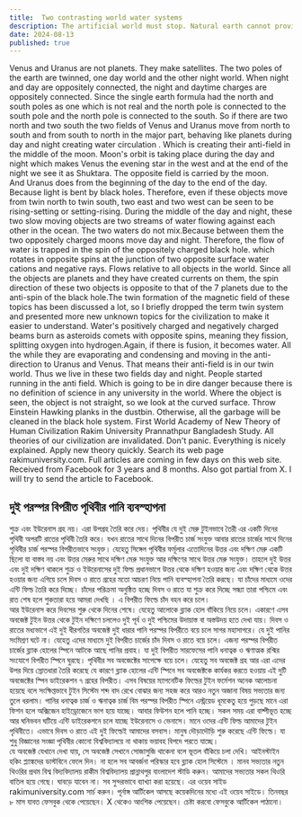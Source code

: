 ```yaml
---
title:  Two contrasting world water systems
description: The artificial world must stop. Natural earth cannot provide the electrifying matter of artificial earth. As the natural Earth's capacity to supply matter diminishes, the artificial Earth's twin black hole field engine has taken on various rudra forms. 
date: 2024-08-13
published: true
---
```

Venus and Uranus are not planets. They make satellites. The two poles of the earth are twinned, one day world and the other night world. When night and day are oppositely connected, the night and daytime charges are oppositely connected. Since the single earth formula had the north and south poles as one which is not real and the north pole is connected to the south pole and the north pole is connected to the south.
So if there are two north and two south the two fields of Venus and Uranus move from north to south and from south to north in the major part, behaving like planets during day and night creating water circulation . Which is creating their anti-field in the middle of the moon. Moon's orbit is taking place during the day and night which makes Venus the evening star in the west and at the end of the night we see it as Shuktara.
The opposite field is carried by the moon.  
And Uranus does from the beginning of the day to the end of the day. Because light is bent by black holes. Therefore, even if these objects move from twin north to twin south, two east and two west can be seen to be rising-setting or setting-rising. 
During the middle of the day and night, these two slow moving objects are two streams of water flowing against each other in the ocean. The two waters do not mix.Because between them the two oppositely charged moons move day and night. Therefore, the flow of water is trapped in the spin of the oppositely charged black hole. which rotates in opposite spins at the junction of two opposite surface water cations and negative rays. Flows relative to all objects in the world. Since all the objects are planets and they have created currents on them, the spin direction of these two objects is opposite to that of the 7 planets due to the anti-spin of the black hole.The twin formation of the magnetic field of these topics has been discussed a lot, so I briefly dropped the term twin system and presented more new unknown topics for the civilization to make it easier to understand. 
Water's positively charged and negatively charged beams burn as asteroids comets with opposite spins, meaning they fission, splitting oxygen into hydrogen.Again, if there is fusion, it becomes water. All the while they are evaporating and condensing and moving in the anti-direction to Uranus and Venus. That means their anti-field is in our twin world. Thus we live in these two fields day and night. People started running in the anti field. Which is going to be in dire danger because there is no definition of science in any university in the world.
Where the object is seen, the object is not straight, so we look at the curved surface. Throw Einstein Hawking planks in the dustbin. Otherwise, all the garbage will be cleaned in the black hole system.
First World Academy of New Theory of Human Civilization Rakim University Prannathpur Bangladesh Study.   All theories of our civilization are invalidated. Don't panic. Everything is nicely explained. Apply new theory quickly. Search its web page rakimuniversity.com. Full articles are coming in few days on this web site. Received from Facebook for 3 years and 8 months. Also got partial from X. I will try to send the article to Facebook.


## দুই পরস্পর বিপরীত পৃথিবীর পানি ব‍্যবস্হাপনা

শুক্র এবং ইউরেনাস গ্রহ নয়। এরা উপগ্রহ তৈরি করে দেয়। পৃথিবীর যে দুই মেরু টুইনভাবে তৈরী এর একটি দিনের পৃথিবী অপরটি রাতের পৃথিবী তৈরি করে। যখন রাতের সাথে দিনের বিপরীত চার্জ সংযুক্ত আবার রাতের চার্জের সাথে দিনের পৃথিবীর চার্জ পরস্পর বিপরীতভাবে সংযুক্ত। যেহেতু সিঙ্গেল পৃথিবীর ফর্মূলার এতোদিনের উত্তর এবং দক্ষিণ মেরু একটি ছিলো যা বাস্তব নয় এবং উত্তর মেরুর সাথে দক্ষিণ মেরু সংযুক্ত আর দক্ষিণের সাথে উত্তর মেরু সংযুক্ত।
      তাহলে দুই উত্তর এবং দুই দক্ষিণ থাকলে শুক্র ও ইউরেনাসের দুই ফিল্ড প্রধানভাগে উত্তর থেকে দক্ষিণ হওয়ার জন‍্য এবং দক্ষিণ থেকে উত্তর হওয়ার জন‍্য এগিয়ে চলে দিবস ও রাতে গ্রহের মতো আচরণ নিয়ে পানি ব‍্যবস্হাপনা তৈরি করছে। যা চাঁদের মাধ‍্যমে ওদের এন্টি ফিল্ড তৈরি করে দিচ্ছে। চাঁদের পরিক্রমা অনুষ্ঠিত হচ্ছে দিবস ও রাতে যা শুক্র করে দিচ্ছে সন্ধ‍্যা তারা পশ্চিমে এবং রাত শেষ হলে শুকতারা হয়ে আমরা দেখছি । 
এ বিপরীত ফিল্ডে চাঁদ বহন করে চলে।  
আর ইউরেনাস করে দিবসের শুরু থেকে দিনের শেষে। যেহেতু আলোকে  ব্ল‍্যাক হোল বাঁকিয়ে নিয়ে চলে। একারণে এসব অবজেক্ট টুইন উত্তর থেকে টুইন দক্ষিণে চললেও দুই পূর্ব ও দুই পশ্চিমের উদায়াস্ত বা অস্তউদয় হতে দেখা যায়। 
দিবস ও রাতের মধ‍্যভাগে এই দুই ধীরগতির  অবজেক্ট দুই ধারার পানি পরস্পর বিপরীতে বয়ে চলে সাগর মহাসাগরে। যে দুই পানির সংমিশ্রণ ঘটে না। যেহেতু এদের মাধ‍্যমে দুই বিপরীত চার্জের চাঁদ দিবস ও রাতে বয়ে চলে। এজন‍্য পরস্পর বিপরীত চার্জের ব্ল‍্যাক হোলের স্পিনে আটকে আছে পানির প্রবাহ। যা দুই বিপরীত সারফেসের পানি ধনাত্বক ও ঋণাত্মক রশ্মির সংযোগে বিপরীত স্পিনে ঘুরছে। পৃথিবীর সব অবজেক্টের সাপেক্ষে বয়ে চলে। যেহেতু সব অবজেক্ট গ্রহ আর এরা এদের উপর দিয়ে স্রোতধারা তৈরি করেছে যে কারণে ব্ল‍্যাক হোলের এন্টি স্পিনে সব অবজেক্টকে কার্যকর করতে হওয়ায় এই দুটি অবজেক্টের স্পিন ডাইরেকশন ৭ গ্রহের বিপরীত। এসব বিষয়ের ম‍্যাগনেটিক ফিল্ডের টুইন ফর্মেশন অনেক আলোচনা হয়েছে বলে সংক্ষিপ্তভাবে টুইন সিস্টেম শব্দ বাদ রেখে বোঝার জন‍্য সহজ করে আরও নতুন অজানা বিষয় সভ‍্যতার জন‍্য তুলে ধরলাম। 
পানির ধনাত্বক চার্জ ও ঋনাত্বক চার্জ বিম পরস্পর বিপরীত স্পিনে এস্ট্রয়েড ধূমকেতু হয়ে  পুড়ছে মানে এরা ফিশন হলে অক্সিজেন হাইড্রোজেনে ভাগ হয়ে যাচ্ছে। আবার ফিউশন হলে পানি হচ্ছে। সকল সময় এরা বাষ্পীভূত হচ্ছে আর ঘনিভবন ঘটিয়ে এন্টি ডাইরেকশনে চলে যাচ্ছে ইউরেনাসে ও ভেনাসে। মানে ওদের এন্টি ফিল্ড আমাদের টুইন পৃথিবীতে। এভাবে দিবস ও রাতে এই দুই ফিল্ডেই আমাদের বসবাস। মানুষ দৌড়াদৌড়ি শুরু করেছে এন্টি ফিল্ডে। যা শুধু বিজ্ঞানের সংজ্ঞা পৃথিবীর কোনো বিশ্ববিদ্যালয়ে না থাকায় ভয়াবহ বিপদে পরতে যাচ্ছে।     
   যে অবজেক্ট যেখানে দেখা যায়, সে অবজেক্ট সেখানে সোজাসুজি  থাকেনা বলে ভূতল বাঁকিয়ে চলা দেখি। আইনস্টাইন হকিং প্ল‍্যাঙ্কদের ডাস্টবিনে ফেলে দিন। না হলে সব  আবর্জনা পরিস্কার হ‍বে ব্ল‍্যাক হোল সিস্টেমে । 
   মানব সভ‍্যতার নতুন থিওরির প্রথম বিশ্ব বিদ‍্যবিদ‍্যালয় রাকীম বিশ্ববিদ্যালয় প্রান্নাথপুর বাংলাদেশ স্টাডি করুন।   আমাদের সভ‍্যতার সকল থিওরি বাতিল হয়ে গেছে। ঘাবড়ে যাবেন না। সব সুন্দরভাবে ব‍্যাখ‍্যা করা হয়েছে। এর ওয়েব সাইড rakimuniversity.com সার্চ করুন। পূর্নাঙ্গ আর্টিকেল আসছে কয়েকদিনের মধ‍্যে এই ওয়েব সাইডে। তিনবছর ৮ মাস যাবত ফেসবুক থেকে পেয়েছেন। X থেকেও আংশিক পেয়েছেন। চেষ্টা করবো ফেসবুকে আর্টিকেল পাঠানো। 